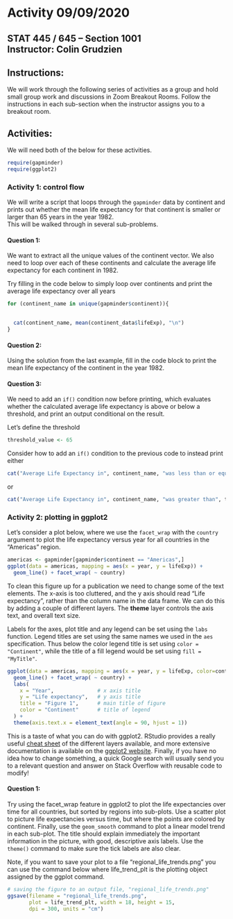 # Activity 09/09/2020

## STAT 445 / 645 -- Section 1001 <br> Instructor: Colin Grudzien<br>

## Instructions:
We will work through the following series of activities as a group and hold small group work and discussions in Zoom Breakout Rooms.  Follow the instructions in each sub-section when the instructor assigns you to a breakout room.

## Activities:

We will need both of the below for these activities.
```r
require(gapminder)
require(ggplot2)
```



### Activity 1: control flow



We will write a script that loops through the `gapminder` data by continent and prints out
whether the mean life expectancy for that continent is smaller or larger than 65 years in the year 1982.  
This will be walked through in several sub-problems.


#### Question 1:

We want to extract all the unique values of the continent vector.  We also need to loop over each of these continents and calculate the average life expectancy for each continent in 1982.


Try filling in the code below to simply loop over continents and print the average life expectancy over all years

```r
for (continent_name in unique(gapminder$continent)){

  
  cat(continent_name, mean(continent_data$lifeExp), "\n")
}
```



#### Question 2:

Using the solution from the last example, fill in the code block to print the mean life expectancy of the continent in the year 1982.



#### Question 3:

We need to add an `if()` condition now before printing, which evaluates whether the calculated average life expectancy is above or below a threshold, and print an output conditional on the result.

Let's define the threshold
```r
threshold_value <- 65
```

Consider how to add an `if()` condition to the previous code to instead print  either
```r
cat("Average Life Expectancy in", continent_name, "was less than or equal to", threshold_value, "in 1982.\n")
```

or 

```r
cat("Average Life Expectancy in", continent_name, "was greater than", thresholdValue, "in 1982.\n")
```



### Activity 2: plotting in ggplot2


Let's consider a plot below, where we use the `facet_wrap` with the `country` argument to plot the life expectancy versus year for all countries in the "Americas" region. 

```r
americas <- gapminder[gapminder$continent == "Americas",]
ggplot(data = americas, mapping = aes(x = year, y = lifeExp)) +
  geom_line() + facet_wrap( ~ country)
```

To clean this figure up for a publication we need to change some of the text elements.  The x-axis is too cluttered, and the y axis should read "Life expectancy", rather than the column name in the data frame.  We can do this by adding a couple of different layers. The **theme** layer controls the axis text, and overall text size. 



Labels for the axes, plot title and any legend can be set using the `labs` function. Legend titles
are set using the same names we used in the `aes` specification.  Thus below the color legend title is set using `color = "Continent"`, while the title
of a fill legend would be set using `fill = "MyTitle"`.

```r
ggplot(data = americas, mapping = aes(x = year, y = lifeExp, color=continent)) +
  geom_line() + facet_wrap( ~ country) +
  labs(
    x = "Year",              # x axis title
    y = "Life expectancy",   # y axis title
    title = "Figure 1",      # main title of figure
    color = "Continent"      # title of legend
  ) +
  theme(axis.text.x = element_text(angle = 90, hjust = 1))
```


This is a taste of what you can do with ggplot2. RStudio provides a
really useful [cheat sheet][cheat] of the different layers available, and more
extensive documentation is available on the [ggplot2 website][ggplot-doc].
Finally, if you have no idea how to change something, a quick Google search will
usually send you to a relevant question and answer on Stack Overflow with reusable
code to modify!

[cheat]: https://www.rstudio.org/links/data_visualization_cheat_sheet
[ggplot-doc]: https://ggplot2.tidyverse.org/reference/


#### Question 1:

Try using the facet_wrap feature in ggplot2 to plot the life expectancies over time for all countries, but sorted by regions into sub-plots.  Use a scatter plot to picture life expectancies versus time, but where the points are colored by continent.  Finally, use the `geom_smooth` command to plot a linear model trend in each sub-plot.  The title should explain immediately the important information in the picture, with good, descriptive axis labels.  Use the `theme()` command to make sure the tick labels are also clear.


Note, if you want to save your plot to a file "regional_life_trends.png" you can use the command below where life_trend_plt is the plotting object assigned by the ggplot command.
```r
# saving the figure to an output file, "regional_life_trends.png"
ggsave(filename = "regional_life_trends.png", 
       plot = life_trend_plt, width = 18, height = 15, 
       dpi = 300, units = "cm")
```

